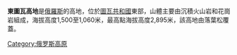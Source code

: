 '''東圖瓦高地'''是[[俄羅斯|俄羅斯]]的高地，位於[[圖瓦共和國|圖瓦共和國]]東部，山體主要由沉積火山岩和花崗岩組成，海拔高度1,500至1,060米，最高點海拔高度2,895米，該高地由落葉松覆蓋。

{{Russia-geo-stub}}
[[Category:俄罗斯高原|Category:俄罗斯高原]]